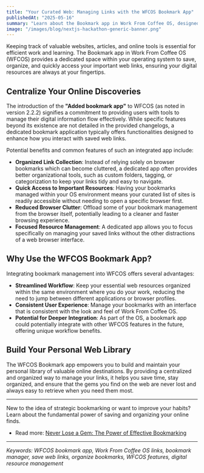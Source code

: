 ```yaml
---
title: "Your Curated Web: Managing Links with the WFCOS Bookmark App"
publishedAt: "2025-05-16"
summary: "Learn about the Bookmark app in Work From Coffee OS, designed to help you save, organize, and quickly access your important web links within your integrated workspace."
image: "/images/blog/nextjs-hackathon-generic-banner.png"
---
```


Keeping track of valuable websites, articles, and online tools is essential for efficient work and learning. The Bookmark app in Work From Coffee OS (WFCOS) provides a dedicated space within your operating system to save, organize, and quickly access your important web links, ensuring your digital resources are always at your fingertips.

## Centralize Your Online Discoveries

The introduction of the **"Added bookmark app"** to WFCOS (as noted in version 2.2.2) signifies a commitment to providing users with tools to manage their digital information flow effectively. While specific features beyond its existence are not detailed in the provided changelogs, a dedicated bookmark application typically offers functionalities designed to enhance how you interact with saved web links.

Potential benefits and common features of such an integrated app include:

- **Organized Link Collection**: Instead of relying solely on browser bookmarks which can become cluttered, a dedicated app often provides better organizational tools, such as custom folders, tagging, or categorization to keep your links tidy and easy to navigate.
- **Quick Access to Important Resources**: Having your bookmarks managed within your OS environment means your curated list of sites is readily accessible without needing to open a specific browser first.
- **Reduced Browser Clutter**: Offload some of your bookmark management from the browser itself, potentially leading to a cleaner and faster browsing experience.
- **Focused Resource Management**: A dedicated app allows you to focus specifically on managing your saved links without the other distractions of a web browser interface.

## Why Use the WFCOS Bookmark App?

Integrating bookmark management into WFCOS offers several advantages:

- **Streamlined Workflow**: Keep your essential web resources organized within the same environment where you do your work, reducing the need to jump between different applications or browser profiles.
- **Consistent User Experience**: Manage your bookmarks with an interface that is consistent with the look and feel of Work From Coffee OS.
- **Potential for Deeper Integration**: As part of the OS, a bookmark app could potentially integrate with other WFCOS features in the future, offering unique workflow benefits.

## Build Your Personal Web Library

The WFCOS Bookmark app empowers you to build and maintain your personal library of valuable online destinations. By providing a centralized and organized way to manage your links, it helps you save time, stay organized, and ensure that the gems you find on the web are never lost and always easy to retrieve when you need them most.

---

New to the idea of strategic bookmarking or want to improve your habits? Learn about the fundamental power of saving and organizing your online finds.

- Read more: [Never Lose a Gem: The Power of Effective Bookmarking](/blog/never-lose-a-gem-power-of-bookmarking)

---

_Keywords: WFCOS bookmark app, Work From Coffee OS links, bookmark manager, save web links, organize bookmarks, WFCOS features, digital resource management_

